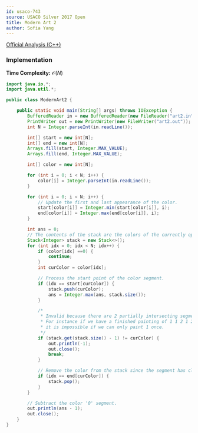 ```yaml
---
id: usaco-743
source: USACO Silver 2017 Open
title: Modern Art 2
author: Sofia Yang
---
```


[Official Analysis (C++)](http://www.usaco.org/current/data/sol_art2_gold_open17.html)


### Implementation

**Time Complexity:** $\mathcal{O}(N)$

<LanguageSection>
<JavaSection>

```java
import java.io.*;
import java.util.*;

public class ModernArt2 {

    public static void main(String[] args) throws IOException {
        BufferedReader in = new BufferedReader(new FileReader("art2.in"));
        PrintWriter out = new PrintWriter(new FileWriter("art2.out"));
        int N = Integer.parseInt(in.readLine());

        int[] start = new int[N];
        int[] end = new int[N];
        Arrays.fill(start, Integer.MAX_VALUE);
        Arrays.fill(end, Integer.MAX_VALUE);

        int[] color = new int[N];

        for (int i = 0; i < N; i++) {
            color[i] = Integer.parseInt(in.readLine());
        }

        for (int i = 0; i < N; i++) {
            // Update the first and last appearance of the color.
            start[color[i]] = Integer.min(start[color[i]], i);
            end[color[i]] = Integer.max(end[color[i]], i);
        }

        int ans = 0;
        // The contents of the stack are the colors of the currently open segments.
        Stack<Integer> stack = new Stack<>();
        for (int idx = 0; idx < N; idx++) {
            if (color[idx] ==0) {
                continue;
            }
            int curColor = color[idx];

            // Process the start point of the color segment.
            if (idx == start[curColor]) {
                stack.push(curColor);
                ans = Integer.max(ans, stack.size());
            }

            /*
             * Invalid because there are 2 partially intersecting segments.
             * For instance if we have a finished painting of 1 1 2 1 2,
             * it is impossible if we can only paint 1 once.
             */
            if (stack.get(stack.size() - 1) != curColor) {
                out.println(-1);
                out.close();
                break;
            }

            // Remove the color from the stack since the segment has closed.
            if (idx == end[curColor]) {
                stack.pop();
            }
        }

        // Subtract the color '0' segment.
        out.println(ans - 1);
        out.close();
    }
}
```
</JavaSection>
</LanguageSection>
